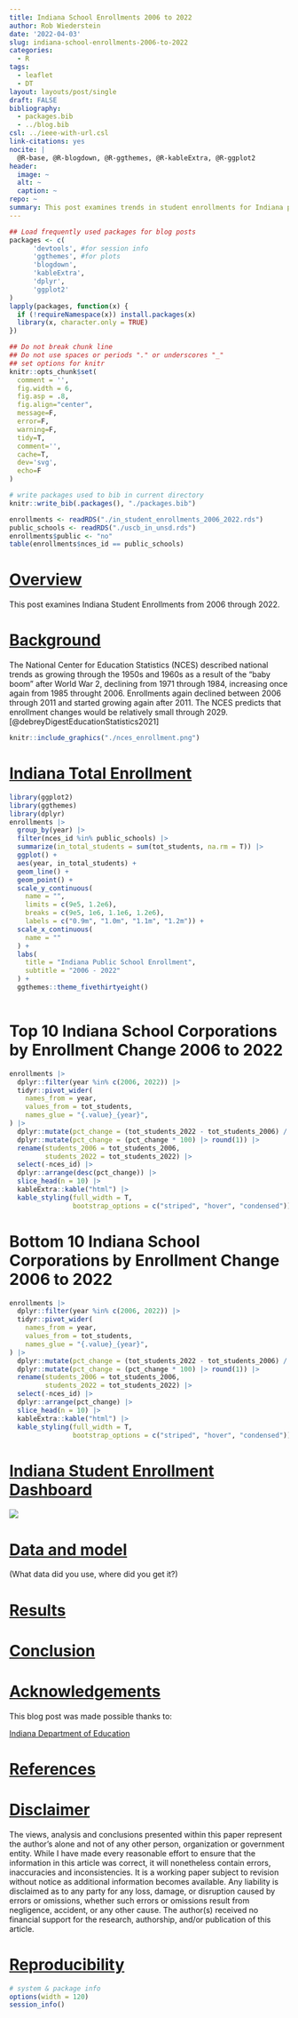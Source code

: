 ```yaml
---
title: Indiana School Enrollments 2006 to 2022
author: Rob Wiederstein
date: '2022-04-03'
slug: indiana-school-enrollments-2006-to-2022
categories:
  - R
tags:
  - leaflet
  - DT
layout: layouts/post/single
draft: FALSE
bibliography:
  - packages.bib
  - ../blog.bib
csl: ../ieee-with-url.csl
link-citations: yes
nocite: |
  @R-base, @R-blogdown, @R-ggthemes, @R-kableExtra, @R-ggplot2
header:
  image: ~
  alt: ~
  caption: ~
repo: ~
summary: This post examines trends in student enrollments for Indiana public schools.
---
```



```r
## Load frequently used packages for blog posts
packages <- c(
      'devtools', #for session info
      'ggthemes', #for plots
      'blogdown',
      'kableExtra',
      'dplyr',
      'ggplot2'
)
lapply(packages, function(x) {
  if (!requireNamespace(x)) install.packages(x)
  library(x, character.only = TRUE)
})
```


```r
## Do not break chunk line
## Do not use spaces or periods "." or underscores "_"
## set options for knitr
knitr::opts_chunk$set(
  comment = '',
  fig.width = 6,
  fig.asp = .8,
  fig.align="center",
  message=F,
  error=F,
  warning=F,
  tidy=T,
  comment='',
  cache=T,
  dev='svg',
  echo=F
)
```


```r
# write packages used to bib in current directory
knitr::write_bib(.packages(), "./packages.bib")
```


```r
enrollments <- readRDS("./in_student_enrollments_2006_2022.rds")
public_schools <- readRDS("./uscb_in_unsd.rds")
enrollments$public <- "no"
table(enrollments$nces_id == public_schools)
```

# [Overview](#overview)

This post examines Indiana Student Enrollments from 2006 through 2022.

# [Background](#background)

The National Center for Education Statistics (NCES) described national trends as growing through the 1950s and 1960s as a result of the "baby boom" after World War 2, declining from 1971 through 1984, increasing once again from 1985 throught 2006. Enrollments again declined between 2006 through 2011 and started growing again after 2011.  The NCES predicts that enrollment changes would be relatively small through 2029.[@debreyDigestEducationStatistics2021]

```r
knitr::include_graphics("./nces_enrollment.png")
```

# [Indiana Total Enrollment](#indiana_tot_enrollment)

```r
library(ggplot2)
library(ggthemes)
library(dplyr)
enrollments |> 
  group_by(year) |> 
  filter(nces_id %in% public_schools) |> 
  summarize(in_total_students = sum(tot_students, na.rm = T)) |> 
  ggplot() +
  aes(year, in_total_students) +
  geom_line() +
  geom_point() +
  scale_y_continuous(
    name = "",
    limits = c(9e5, 1.2e6),
    breaks = c(9e5, 1e6, 1.1e6, 1.2e6),
    labels = c("0.9m", "1.0m", "1.1m", "1.2m")) +
  scale_x_continuous(
    name = ""
  ) +
  labs(
    title = "Indiana Public School Enrollment",
    subtitle = "2006 - 2022"
  ) +
  ggthemes::theme_fivethirtyeight()
  
```

# Top 10 Indiana School Corporations by Enrollment Change 2006 to 2022

```r
enrollments |> 
  dplyr::filter(year %in% c(2006, 2022)) |> 
  tidyr::pivot_wider(
    names_from = year, 
    values_from = tot_students,
    names_glue = "{.value}_{year}",
) |> 
  dplyr::mutate(pct_change = (tot_students_2022 - tot_students_2006) / tot_students_2006) |> 
  dplyr::mutate(pct_change = (pct_change * 100) |> round(1)) |> 
  rename(students_2006 = tot_students_2006,
         students_2022 = tot_students_2022) |> 
  select(-nces_id) |> 
  dplyr::arrange(desc(pct_change)) |> 
  slice_head(n = 10) |> 
  kableExtra::kable("html") |> 
  kable_styling(full_width = T,
                bootstrap_options = c("striped", "hover", "condensed")) 
```
# Bottom 10 Indiana School Corporations by Enrollment Change 2006 to 2022

```r
enrollments |> 
  dplyr::filter(year %in% c(2006, 2022)) |> 
  tidyr::pivot_wider(
    names_from = year, 
    values_from = tot_students,
    names_glue = "{.value}_{year}",
) |> 
  dplyr::mutate(pct_change = (tot_students_2022 - tot_students_2006) / tot_students_2006) |> 
  dplyr::mutate(pct_change = (pct_change * 100) |> round(1)) |> 
  rename(students_2006 = tot_students_2006,
         students_2022 = tot_students_2022) |> 
  select(-nces_id) |> 
  dplyr::arrange(pct_change) |> 
  slice_head(n = 10) |> 
  kableExtra::kable("html") |> 
  kable_styling(full_width = T,
                bootstrap_options = c("striped", "hover", "condensed")) 
```



# [Indiana Student Enrollment Dashboard](#dashboard)

<a href="https://robwiederstein.github.io/in_enrollments/"><img src="./in_enrollment_dashboard.png"/></a>

# [Data and model](#data)

(What data did you use, where did you get it?)

# [Results](#results)

# [Conclusion](#conclusion)

# [Acknowledgements](#acknowledge)

This blog post was made possible thanks to:

[Indiana Department of Education](https://www.in.gov/doe/)

# [References](#reference)

<div id="refs"></div>

# [Disclaimer](#disclaimer)

The views, analysis and conclusions presented within this paper represent the author’s alone and not of any other person, organization or government entity. While I have made every reasonable effort to ensure that the information in this article was correct, it will nonetheless contain errors, inaccuracies and inconsistencies. It is a working paper subject to revision without notice as additional information becomes available. Any liability is disclaimed as to any party for any loss, damage, or disruption caused by errors or omissions, whether such errors or omissions result from negligence, accident, or any other cause. The author(s) received no financial support for the research, authorship, and/or publication of this article.

# [Reproducibility](#reproduce)

```r
# system & package info
options(width = 120)
session_info()
```
